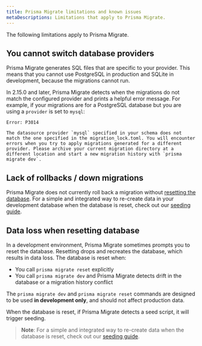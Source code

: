 ```yaml
---
title: Prisma Migrate limitations and known issues
metaDescriptions: Limitations that apply to Prisma Migrate.
---
```


<TopBlock>

The following limitations apply to Prisma Migrate.

</TopBlock>

## You cannot switch database providers

Prisma Migrate generates SQL files that are specific to your provider. This means that you cannot use PostgreSQL in production and SQLite in development, because the migrations cannot run.

In 2.15.0 and later, Prisma Migrate detects when the migrations do not match the configured provider and prints a helpful error message. For example, if your migrations are for a PostgreSQL database but you are using a `provider` is set to `mysql`:

```
Error: P3014

The datasource provider `mysql` specified in your schema does not match the one specified in the migration_lock.toml. You will encounter errors when you try to apply migrations generated for a different provider. Please archive your current migration directory at a different location and start a new migration history with `prisma migrate dev`.
```

## Lack of rollbacks / down migrations

Prisma Migrate does not currently roll back a migration without [resetting the database](#data-loss-when-resetting-database).
For a simple and integrated way to re-create data in your development database when the database is reset, check out our [seeding guide](../../../guides/application-lifecycle/seed-database).

## Data loss when resetting database

In a development environment, Prisma Migrate sometimes prompts you to reset the database. Resetting drops and recreates the database, which results in data loss. The database is reset when:

- You call `prisma migrate reset` explicitly
- You call `prisma migrate dev` and Prisma Migrate detects drift in the database or a migration history conflict

The `prisma migrate dev` and `prisma migrate reset` commands are designed to be used **in development only**, and should not affect production data.

When the database is reset, if Prisma Migrate detects a seed script, it will trigger seeding.

> **Note**: For a simple and integrated way to re-create data when the database is reset, check out our [seeding guide](../../../guides/application-lifecycle/seed-database).
